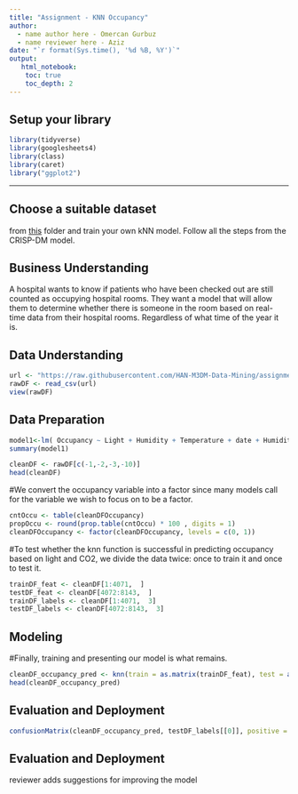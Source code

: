 ---
title: "Assignment - KNN Occupancy"
author:
  - name author here - Omercan Gurbuz
  - name reviewer here - Aziz
date: "`r format(Sys.time(), '%d %B, %Y')`"
output:
   html_notebook:
    toc: true
    toc_depth: 2
---
## Setup your library

```{r}
library(tidyverse)
library(googlesheets4)
library(class)
library(caret)
library("ggplot2")
```

---

## Choose a suitable dataset 
from [this](https://github.com/HAN-M3DM-Data-Mining/assignments/tree/master/datasets) folder and train  your own kNN model. Follow all the steps from the CRISP-DM model.


## Business Understanding
A hospital wants to know if patients who have been checked out are still counted as occupying hospital rooms. They want a model that will allow them to determine whether there is someone in the room based on real-time data from their hospital rooms. Regardless of what time of the year it is.

## Data Understanding
```{r}
url <- "https://raw.githubusercontent.com/HAN-M3DM-Data-Mining/assignments/master/datasets/KNN-occupancy.csv"
rawDF <- read_csv(url)
view(rawDF)
```

## Data Preparation

```{r}
model1<-lm( Occupancy ~ Light + Humidity + Temperature + date + HumidityRatio,data=rawDF)
summary(model1)
```

```{r}
cleanDF <- rawDF[c(-1,-2,-3,-10)]
head(cleanDF)
```

#We convert the occupancy variable into a factor since many models call for the variable we wish to focus on to be a factor.

```{r}
cntOccu <- table(cleanDFOccupancy)
propOccu <- round(prop.table(cntOccu) * 100 , digits = 1)
cleanDFOccupancy <- factor(cleanDFOccupancy, levels = c(0, 1))
```

#To test whether the knn function is successful in predicting occupancy based on light and CO2, we divide the data twice: once to train it and once to test it.

```{r}
trainDF_feat <- cleanDF[1:4071,  ]
testDF_feat <- cleanDF[4072:8143,  ]
trainDF_labels <- cleanDF[1:4071,  3]
testDF_labels <- cleanDF[4072:8143,  3]

```


## Modeling

#Finally, training and presenting our model is what remains.
```{r}
cleanDF_occupancy_pred <- knn(train = as.matrix(trainDF_feat), test = as.matrix(testDF_feat), cl = as.matrix(trainDF_labels), k = 21)
head(cleanDF_occupancy_pred)


```



## Evaluation and Deployment

```{r}
confusionMatrix(cleanDF_occupancy_pred, testDF_labels[[0]], positive = NULL, dnn = c("Prediction", "True"))
```


## Evaluation and Deployment

reviewer adds suggestions for improving the model